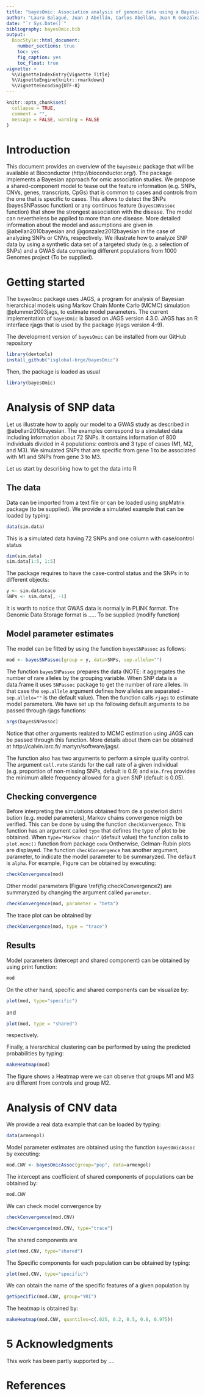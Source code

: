 ```yaml
---
title: "bayesOmic: Association analysis of genomic data using a Bayesian shared component model"
author: "Laura Balagué, Juan J Abellán, Carlos Abellán, Juan R González*" 
date: "`r Sys.Date()`"
bibliography: bayesOmic.bib
output: 
  BiocStyle::html_document:
    number_sections: true
    toc: yes
    fig_caption: yes
    toc_float: true
vignette: >
  %\VignetteIndexEntry{Vignette Title}
  %\VignetteEngine{knitr::rmarkdown}
  %\VignetteEncoding{UTF-8}
---
```


```r
knitr::opts_chunk$set(
  collapse = TRUE,
  comment = "",
  message = FALSE, warning = FALSE
)
```
# Introduction
This document provides an overview of the `bayesOmic` package that will be available at Bioconductor (http://bioconductor.org/). The package implements a Bayesian approach for omic association studies. We propose a shared-component model to tease out the feature information (e.g. SNPs, CNVs, genes, transcripts, CpGs) that is common to cases and controls from the one that is specific to cases. This allows to detect the SNPs (bayesSNPassoc function) or any continuos feature (`bayesCNVassoc` function) that show the strongest association with the disease. The model can nevertheless be applied to more than one disease. More detailed information about the model and assumptions are given in @abellan2010bayesian and @gonzalez2012bayesian in the case of analyzing SNPs or CNVs, respectively. We illustrate how to analyze SNP data by using a synthetic data set of a targeted study (e.g. a selection of SNPs) and a GWAS data comparing different populations from 1000 Genomes project (To be supplied). 
  
# Getting started
The `bayesOmic` package uses JAGS, a program for analysis of Bayesian hierarchical models using Markov Chain Monte Carlo (MCMC) simulation @plummer2003jags, to estimate model parameters. The current implementation of `bayesOmic` is based on JAGS version 4.3.0. JAGS has an R interface rjags that is used by the package (rjags version 4-9).

The development version of  `bayesOmic` can be installed from our GitHub repository

```r
library(devtools)
install_github("isglobal-brge/bayesOmic")
```

Then, the package is loaded as usual

```r
library(bayesOmic)
```

# Analysis of SNP data

Let us illustrate how to apply our model to a GWAS study as described in @abellan2010bayesian. The examples correspond to a simulated data including information about 72 SNPs. It contains information of 800 individuals divided in 4 populations: controls and 3 type of cases (M1, M2, and M3). We simulated SNPs that are specific from gene 1 to be associated with M1 and SNPs from gene 3 to M3.  

Let us start by describing how to get the data into R

## The data
Data can be imported from a text file or can be loaded using snpMatrix
package (to be supplied). We provide a simulated example that can be
loaded by typing:

```r
data(sim.data)
```


This  is a simulated data having 72 SNPs and one column with case/control status

```r
dim(sim.data)
sim.data[1:5, 1:5]
```

The package requires to have the case-control status and the SNPs in to
different objects:

```r
y <- sim.data$caco
SNPs <- sim.data[, -1]
```

It is worth to notice that GWAS data is normally in PLINK format. The Genomic Data Storage format is  .....   To be supplied (modify function)


## Model parameter estimates

The model can be fitted by using the function `bayesSNPassoc` as follows:

```r
mod <- bayesSNPassoc(group = y, data=SNPs, sep.allele="")
```


The function `bayesSNPassoc` prepares the data (NOTE: it aggregates the number of rare alleles by the grouping variable. When SNP data is a data.frame it uses
`SNPassoc` package to get the number of rare alleles. In that case  the `sep.allele` argument defines how alleles are separated - `sep.allele=""` is the default value). 
Then the function calls `rjags` to estimate model parameters. We have set up the following default arguments
to be passed through rjags functions:

```r
args(bayesSNPassoc)
```

Notice that other arguments realated to MCMC estimation using JAGS can
be passed through this function. More details about them can be obtained
at http://calvin.iarc.fr/ martyn/software/jags/.  

The function also has two arguments to perform a simple quality control. The argument `call.rate` stands for the call rate of a given individual (e.g. proportion of non-missing SNPs, default is 0.9) and `min.freq` provides the minimum allele frequency allowed for a given SNP (default is 0.05). 

## Checking convergence
Before interpreting the simulations obtained from de a posteriori distri bution (e.g. model parameters), Markov chains convergence migth be verified. This can be done by using the function `checkConvergence`. This function has an argument called
`type` that defines the type of plot to be obtained. When `type="Markov
chain"` (default value) the function calls to `plot.mcmc()` function from package `coda` Ontherwise, Gelman-Rubin plots are displayed. The function `checkConvergence` has another argument, parameter, to indicate the model parameter to be summaryzed. The default is `alpha`. For example, Figure \ref{fig:checkConvergence} can be obtained by executing:

```r
checkConvergence(mod)
```

Other model parameters (Figure \ref{fig:checkConvergence2) are summaryzed by changing the argument called `parameter`.

```r
checkConvergence(mod, parameter = "beta")
```

The trace plot can be obtained by 

```r
checkConvergence(mod, type = "trace")
```

## Results

Model parameters (intercept and shared component) can be obtained by using print function:

```r
mod
```

On the other hand, specific and shared components can be visualize by:

```r
plot(mod, type="specific")
```

and

```r
plot(mod, type = "shared")
```

respectively.

Finally, a hierarchical clustering can be performed by using the predicted probabilities by typing:

```r
makeHeatmap(mod)
```

The figure shows a Heatmap were we can observe that groups M1 and M3 are different from controls and group M2. 



# Analysis of CNV data

We provide a real data example that can be loaded by typing:

```r
data(armengol)
```

Model parameter estimates are obtained using the function `bayesOmicAssoc` by executing:

```r
mod.CNV <- bayesOmicAssoc(group="pop", data=armengol)
```


The intercept ans coefficient of shared components of populations can be obtained by:

```r
mod.CNV
```


We can check model convergence by

```r
checkConvergence(mod.CNV)
```


```r
checkConvergence(mod.CNV, type="trace")
```

The shared components are

```r
plot(mod.CNV, type="shared")
```


The Specific components for each population can be obtained by typing:

```r
plot(mod.CNV, type="specific")
```

We can obtain the name of the specific features of a given population by

```r
getSpecific(mod.CNV, group="YRI")
```


The heatmap is obtained by:

```r
makeHeatmap(mod.CNV, quantiles=c(.025, 0.2, 0.5, 0.8, 0.975))
```


# 5 Acknowledgments
This work has been partly supported by ....  

# References